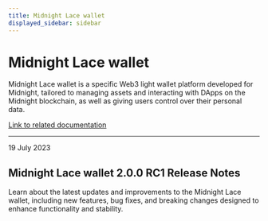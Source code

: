 ```yaml
---
title: Midnight Lace wallet
displayed_sidebar: sidebar
---
```


# Midnight Lace wallet

Midnight Lace wallet is a specific Web3 light wallet platform developed for Midnight, tailored to managing assets and interacting with DApps on the Midnight blockchain, as well as giving users control over their personal data.

[Link to related documentation](https://www.lace.io/)

---

<div 
  style={{
    marginTop: '0',
    fontSize: '1rem',
    fontWeight: 'normal',
    marginBottom: '0.5rem'
  }}
>
  19 July 2023
</div>

## Midnight Lace wallet 2.0.0 RC1 Release Notes

Learn about the latest updates and improvements to the Midnight Lace wallet, including new features, bug fixes, and breaking changes designed to enhance functionality and stability.
